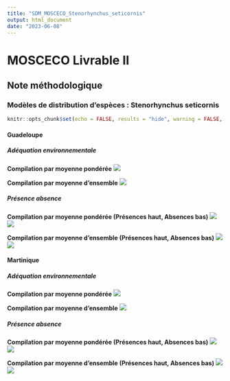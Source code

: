 ```yaml
---
title: "SDM_MOSCECO_Stenorhynchus_seticornis"
output: html_document
date: "2023-06-08"
---
```


# MOSCECO Livrable II
## Note méthodologique
### Modèles de distribution d'espèces : Stenorhynchus seticornis

```r
knitr::opts_chunk$set(echo = FALSE, results = "hide", warning = FALSE, message = FALSE)
```

#### Guadeloupe
##### Adéquation environnementale
**Compilation par moyenne pondérée**
![](/home/borea/Documents/mosceco/r_projects/MOSCECO_L2/habitat_suitability/figures/compilation/habitat_suitability/Majoidea/Stenorhynchus seticornis/compilation_hs_majo_Ste.set_wmean_glp_pocc.png)

**Compilation par moyenne d'ensemble**
![](/home/borea/Documents/mosceco/r_projects/MOSCECO_L2/habitat_suitability/figures/compilation/habitat_suitability/Majoidea/Stenorhynchus seticornis/compilation_hs_majo_Ste.set_ca_glp_pocc.png)

##### Présence absence
**Compilation par moyenne pondérée (Présences haut, Absences bas)**
![](/home/borea/Documents/mosceco/r_projects/MOSCECO_L2/habitat_suitability/figures/compilation/presence_absence/Majoidea/Stenorhynchus seticornis/compilation_pa_val_majo_Ste.set_wmean_glp_pocc.png)
![](/home/borea/Documents/mosceco/r_projects/MOSCECO_L2/habitat_suitability/figures/compilation/presence_absence/Majoidea/Stenorhynchus seticornis/compilation_pa_val_majo_Ste.set_wmean_glp_aocc.png)

**Compilation par moyenne d'ensemble (Présences haut, Absences bas)**
![](/home/borea/Documents/mosceco/r_projects/MOSCECO_L2/habitat_suitability/figures/compilation/presence_absence/Majoidea/Stenorhynchus seticornis/compilation_pa_val_majo_Ste.set_ca_glp_pocc.png) 
![](/home/borea/Documents/mosceco/r_projects/MOSCECO_L2/habitat_suitability/figures/compilation/presence_absence/Majoidea/Stenorhynchus seticornis/compilation_pa_val_majo_Ste.set_ca_glp_aocc.png)

#### Martinique
##### Adéquation environnementale
**Compilation par moyenne pondérée**
![](/home/borea/Documents/mosceco/r_projects/MOSCECO_L2/habitat_suitability/figures/compilation/habitat_suitability/Majoidea/Stenorhynchus seticornis/compilation_hs_majo_Ste.set_wmean_mtq_pocc.png)

**Compilation par moyenne d'ensemble**
![](/home/borea/Documents/mosceco/r_projects/MOSCECO_L2/habitat_suitability/figures/compilation/habitat_suitability/Majoidea/Stenorhynchus seticornis/compilation_hs_majo_Ste.set_ca_mtq_pocc.png)

##### Présence absence
**Compilation par moyenne pondérée (Présences haut, Absences bas)**
![](/home/borea/Documents/mosceco/r_projects/MOSCECO_L2/habitat_suitability/figures/compilation/presence_absence/Majoidea/Stenorhynchus seticornis/compilation_pa_val_majo_Ste.set_wmean_mtq_pocc.png)
![](/home/borea/Documents/mosceco/r_projects/MOSCECO_L2/habitat_suitability/figures/compilation/presence_absence/Majoidea/Stenorhynchus seticornis/compilation_pa_val_majo_Ste.set_wmean_mtq_aocc.png)

**Compilation par moyenne d'ensemble (Présences haut, Absences bas)**
![](/home/borea/Documents/mosceco/r_projects/MOSCECO_L2/habitat_suitability/figures/compilation/presence_absence/Majoidea/Stenorhynchus seticornis/compilation_pa_val_majo_Ste.set_ca_mtq_pocc.png)
![](/home/borea/Documents/mosceco/r_projects/MOSCECO_L2/habitat_suitability/figures/compilation/presence_absence/Majoidea/Stenorhynchus seticornis/compilation_pa_val_majo_Ste.set_ca_mtq_aocc.png)

